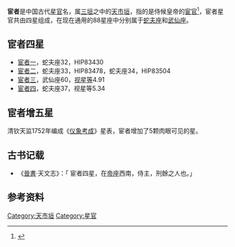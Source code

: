 '''宦者'''是中国古代[[星官|星官]]名，属[[三垣|三垣]]之中的[[天市垣|天市垣]]，指的是侍候皇帝的[[宦官|宦官]]<ref>{{Cite web |url=http://aeea.nmns.edu.tw/2006/0606/ap060625.html |title=宗人、宗正、帝座、候 |accessdate=2011-02-28 |archive-date=2011-05-22 |archive-url=https://web.archive.org/web/20110522121808/http://aeea.nmns.edu.tw/2006/0606/ap060625.html |dead-url=no }}</ref>，宦者星官共由四星组成，在现在通用的88星座中分别属于[[蛇夫座|蛇夫座]]和[[武仙座|武仙座]]。

==宦者四星==
* [[宦者一|宦者一]]，蛇夫座32，HIP83430
* [[宦者二|宦者二]]，蛇夫座33，HIP83478，蛇夫座34，HIP83504
* [[宦者三|宦者三]]，武仙座60，[[视星等|视星等]]4.91
* [[宦者四|宦者四]]，蛇夫座37，视星等5.34

==宦者增五星==
清钦天监1752年编成《[[仪象考成|仪象考成]]》星表，宦者增加了5颗肉眼可见的星。

==古书记载==
*《[[晉書|晉書]]‧天文志》：「 宦者四星，在[[帝座_(星官)|帝座]]西南，侍主，刑餘之人也。」

==参考资料==
{{reflist}}

{{三垣}}

[[Category:天市垣|Category:天市垣]]
[[Category:星官|Category:星官]]